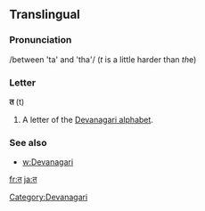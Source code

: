 ==Translingual==

===Pronunciation===
/between 'ta' and 'tha'/ (''t'' is a little harder than ''th''e)

===Letter===
'''त''' (t)

# A letter of the [[Devanagari alphabet]].

===See also===
* [[w:Devanagari]]

[[Category:Devanagari]]

[[fr:त]]
[[ja:त]]